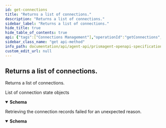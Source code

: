 ```yaml
---
id: get-connections
title: "Returns a list of connections."
description: "Returns a list of connections."
sidebar_label: "Returns a list of connections."
hide_title: true
hide_table_of_contents: true
api: {"tags":["Connections Management"],"operationId":"getConnections","responses":{"200":{"description":"List of connection state objects","content":{"application/json":{"schema":{"type":"object","required":["self","kind","contents"],"properties":{"self":{"type":"string","example":"https://atala-prism-products.io/connections"},"kind":{"type":"string","example":"Collection"},"contents":{"type":"array","items":{"type":"object","allOf":[{"type":"object","properties":{"label":{"type":"string","example":"Peter"}}},{"type":"object","required":["self","kind","connectionId","state","createdAt","invitation"],"properties":{"self":{"type":"string","example":"https://atala-prism-products.io/connections/ABCD-1234"},"kind":{"type":"string","example":"ConnectionState"},"connectionId":{"type":"string","format":"uuid","example":"12345-9876"},"myDid":{"type":"string","example":"did:prism:12345"},"theirDid":{"type":"string","example":"did:peer:12345"},"state":{"type":"string","enum":["pending","success","failed"]},"createdAt":{"type":"string","format":"date-time","example":"2021-10-31T09:22:23Z"},"updatedAt":{"type":"string","format":"date-time","example":"2021-12-31T13:59:60Z"},"invitation":{"type":"object","required":["id","type","from","invitationUrl"],"properties":{"id":{"type":"string","format":"uuid","description":"The invitation identifier used as parent thread ID (pthid) for the response message that follows.","example":"3fa85f64-5717-4562-b3fc-2c963f66afa6"},"type":{"type":"string","description":"The DIDComm Message Type URI (MTURI) the invitation message coplies with.","example":"https://didcomm.org/out-of-band/2.0/invitation"},"from":{"type":"string","description":"The DID representing the sender to be used by recipients for future interactions.","example":"did:prism:1234457"},"invitationUrl":{"type":"string","description":"The invitation message encoded as a URL.","example":"https://domain.com/path?_oob=eyJAaWQiOiIzZmE4NWY2NC01NzE3LTQ1NjItYjNmYy0yYzk2M2Y2NmFmYTYiLCJAdHlwZSI6Imh0dHBzOi8vZGlkY29tbS5vcmcvbXktZmFtaWx5LzEuMC9teS1tZXNzYWdlLXR5cGUiLCJkaWQiOiJXZ1d4cXp0ck5vb0c5MlJYdnhTVFd2IiwiaW1hZ2VVcmwiOiJodHRwOi8vMTkyLjE2OC41Ni4xMDEvaW1nL2xvZ28uanBnIiwibGFiZWwiOiJCb2IiLCJyZWNpcGllbnRLZXlzIjpbIkgzQzJBVnZMTXY2Z21NTmFtM3VWQWpacGZrY0pDd0R3blpuNnozd1htcVBWIl0sInJvdXRpbmdLZXlzIjpbIkgzQzJBVnZMTXY2Z21NTmFtM3VWQWpacGZrY0pDd0R3blpuNnozd1htcVBWIl0sInNlcnZpY2VFbmRwb2ludCI6Imh0dHA6Ly8xOTIuMTY4LjU2LjEwMTo4MDIwIn0="}}}}}]}}}}}}},"500":{"description":"Retrieving the connection records failed for an unexpected reason.","content":{"application/json":{"schema":{"type":"object","description":"An RFC-7807 compliant data structure for reporting errors to the client","required":["type","title","status","instance"],"properties":{"type":{"type":"string","description":"A URI reference that identifies the problem type.","example":"https://example.org/doc/#model-MalformedEmail"},"title":{"type":"string","example":"Malformed email","description":"A short, human-readable summary of the problem type. It does not\nchange from occurrence to occurrence of the problem."},"status":{"type":"integer","format":"int32","example":400,"description":"The HTTP status code for this occurrence of the problem."},"detail":{"type":"string","description":"A human-readable explanation specific to this occurrence of the problem.","example":"The received '{}à!è@!.b}' email does not conform to the email format"},"instance":{"type":"string","example":"/problems/d914e","description":"A URI reference that identifies the specific occurrence of the problem.\nIt may or may not yield further information if dereferenced."}}}}}}},"description":"Returns a list of connections.","method":"get","path":"/connections","servers":[{"url":"https://k8s-dev.atalaprism.io/prism-agent/"},{"url":"http://localhost/prism-agent"}],"security":[{"ApiKeyAuth":[]}],"securitySchemes":{"ApiKeyAuth":{"type":"apiKey","in":"header","name":"apikey"}},"info":{"title":"PrismAgent OpenAPI specification","description":"OpenAPI specification for Decentralized Identifiers (DID) Operations","version":"0.1.0","contact":{"name":"Core DID","email":"atala-coredid@iohk.io"}},"postman":{"name":"Returns a list of connections.","description":{"type":"text/plain"},"url":{"path":["connections"],"host":["{{baseUrl}}"],"query":[],"variable":[]},"header":[{"key":"Accept","value":"application/json"}],"method":"GET"}}
sidebar_class_name: "get api-method"
info_path: documentation/api/agent-api/prismagent-openapi-specification
custom_edit_url: null
---
```



## Returns a list of connections.



Returns a list of connections.

<div><ApiTabs><TabItem label={"200"} value={"200"}><div>

List of connection state objects

</div><div><MimeTabs schemaType={"response"}><TabItem label={"application/json"} value={"application/json"}><SchemaTabs><TabItem label={"Schema"} value={"Schema"}><details style={{}} data-collapsed={false} open={true}><summary style={{"textAlign":"left"}}><strong>Schema</strong></summary><div style={{"textAlign":"left","marginLeft":"1rem"}}></div><ul style={{"marginLeft":"1rem"}}><SchemaItem collapsible={false} name={"self"} required={false} deprecated={undefined} schemaDescription={undefined} schemaName={"string"} qualifierMessage={undefined} defaultValue={undefined}></SchemaItem><SchemaItem collapsible={false} name={"kind"} required={false} deprecated={undefined} schemaDescription={undefined} schemaName={"string"} qualifierMessage={undefined} defaultValue={undefined}></SchemaItem><SchemaItem collapsible={false} name={"contents"} required={false} deprecated={undefined} schemaDescription={undefined} schemaName={"object[]"} qualifierMessage={undefined} defaultValue={undefined}></SchemaItem></ul></details></TabItem><TabItem label={"Example (from schema)"} value={"Example (from schema)"}><ResponseSamples responseExample={"{\n  \"self\": \"https://atala-prism-products.io/connections\",\n  \"kind\": \"Collection\",\n  \"contents\": [\n    {\n      \"label\": \"Peter\",\n      \"self\": \"https://atala-prism-products.io/connections/ABCD-1234\",\n      \"kind\": \"ConnectionState\",\n      \"connectionId\": \"12345-9876\",\n      \"myDid\": \"did:prism:12345\",\n      \"theirDid\": \"did:peer:12345\",\n      \"state\": \"pending\",\n      \"createdAt\": \"2021-10-31T09:22:23Z\",\n      \"updatedAt\": \"2021-12-31T13:59:60Z\",\n      \"invitation\": {\n        \"id\": \"3fa85f64-5717-4562-b3fc-2c963f66afa6\",\n        \"type\": \"https://didcomm.org/out-of-band/2.0/invitation\",\n        \"from\": \"did:prism:1234457\",\n        \"invitationUrl\": \"https://domain.com/path?_oob=eyJAaWQiOiIzZmE4NWY2NC01NzE3LTQ1NjItYjNmYy0yYzk2M2Y2NmFmYTYiLCJAdHlwZSI6Imh0dHBzOi8vZGlkY29tbS5vcmcvbXktZmFtaWx5LzEuMC9teS1tZXNzYWdlLXR5cGUiLCJkaWQiOiJXZ1d4cXp0ck5vb0c5MlJYdnhTVFd2IiwiaW1hZ2VVcmwiOiJodHRwOi8vMTkyLjE2OC41Ni4xMDEvaW1nL2xvZ28uanBnIiwibGFiZWwiOiJCb2IiLCJyZWNpcGllbnRLZXlzIjpbIkgzQzJBVnZMTXY2Z21NTmFtM3VWQWpacGZrY0pDd0R3blpuNnozd1htcVBWIl0sInJvdXRpbmdLZXlzIjpbIkgzQzJBVnZMTXY2Z21NTmFtM3VWQWpacGZrY0pDd0R3blpuNnozd1htcVBWIl0sInNlcnZpY2VFbmRwb2ludCI6Imh0dHA6Ly8xOTIuMTY4LjU2LjEwMTo4MDIwIn0=\"\n      }\n    }\n  ]\n}"} language={"json"}></ResponseSamples></TabItem></SchemaTabs></TabItem></MimeTabs></div></TabItem><TabItem label={"500"} value={"500"}><div>

Retrieving the connection records failed for an unexpected reason.

</div><div><MimeTabs schemaType={"response"}><TabItem label={"application/json"} value={"application/json"}><SchemaTabs><TabItem label={"Schema"} value={"Schema"}><details style={{}} data-collapsed={false} open={true}><summary style={{"textAlign":"left"}}><strong>Schema</strong></summary><div style={{"textAlign":"left","marginLeft":"1rem"}}></div><ul style={{"marginLeft":"1rem"}}><SchemaItem collapsible={false} name={"type"} required={false} deprecated={undefined} schemaDescription={"A URI reference that identifies the problem type."} schemaName={"string"} qualifierMessage={undefined} defaultValue={undefined}></SchemaItem><SchemaItem collapsible={false} name={"title"} required={false} deprecated={undefined} schemaDescription={"A short, human-readable summary of the problem type. It does not\nchange from occurrence to occurrence of the problem."} schemaName={"string"} qualifierMessage={undefined} defaultValue={undefined}></SchemaItem><SchemaItem collapsible={false} name={"status"} required={false} deprecated={undefined} schemaDescription={"The HTTP status code for this occurrence of the problem."} schemaName={"int32"} qualifierMessage={undefined} defaultValue={undefined}></SchemaItem><SchemaItem collapsible={false} name={"detail"} required={false} deprecated={undefined} schemaDescription={"A human-readable explanation specific to this occurrence of the problem."} schemaName={"string"} qualifierMessage={undefined} defaultValue={undefined}></SchemaItem><SchemaItem collapsible={false} name={"instance"} required={false} deprecated={undefined} schemaDescription={"A URI reference that identifies the specific occurrence of the problem.\nIt may or may not yield further information if dereferenced."} schemaName={"string"} qualifierMessage={undefined} defaultValue={undefined}></SchemaItem></ul></details></TabItem><TabItem label={"Example (from schema)"} value={"Example (from schema)"}><ResponseSamples responseExample={"{\n  \"type\": \"https://example.org/doc/#model-MalformedEmail\",\n  \"title\": \"Malformed email\",\n  \"status\": 400,\n  \"detail\": \"The received '{}à!è@!.b}' email does not conform to the email format\",\n  \"instance\": \"/problems/d914e\"\n}"} language={"json"}></ResponseSamples></TabItem></SchemaTabs></TabItem></MimeTabs></div></TabItem></ApiTabs></div>
      